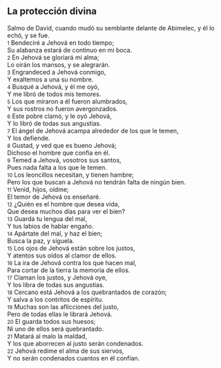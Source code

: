 == La protección divina ==

Salmo de David, cuando mudó su semblante delante de Abimelec,  y él lo echó, y se fue.<br>
{{anchor|1}} <small>1</small> Bendeciré a Jehová en todo tiempo;<br>
Su alabanza estará de continuo en mi boca.<br>
{{anchor|2}} <small>2</small> En Jehová se gloriará mi alma;<br>
Lo oirán los mansos, y se alegrarán.<br>
{{anchor|3}} <small>3</small> Engrandeced a Jehová conmigo,<br>
Y exaltemos a una su nombre.<br>
{{anchor|4}} <small>4</small> Busqué a Jehová, y él me oyó,<br>
Y me libró de todos mis temores.<br>
{{anchor|5}} <small>5</small> Los que miraron a él fueron alumbrados,<br>
Y sus rostros no fueron avergonzados.<br>
{{anchor|6}} <small>6</small> Este pobre clamó, y le oyó Jehová,<br>
Y lo libró de todas sus angustias.<br>
{{anchor|7}} <small>7</small> El ángel de Jehová acampa alrededor de los que le temen,<br>
Y los defiende.<br>
{{anchor|8}} <small>8</small> Gustad, y ved que es bueno Jehová;<br>
Dichoso el hombre que confía en él.<br>
{{anchor|9}} <small>9</small> Temed a Jehová, vosotros sus santos,<br>
Pues nada falta a los que le temen.<br>
{{anchor|10}} <small>10</small> Los leoncillos necesitan, y tienen hambre;<br>
Pero los que buscan a Jehová no tendrán falta de ningún bien.<br>
{{anchor|11}} <small>11</small> Venid, hijos, oídme;<br>
El temor de Jehová os enseñaré.<br>
{{anchor|12}} <small>12</small> ¿Quién es el hombre que desea vida,<br>
Que desea muchos días para ver el bien?<br>
{{anchor|13}} <small>13</small> Guarda tu lengua del mal,<br>
Y tus labios de hablar engaño.<br>
{{anchor|14}} <small>14</small> Apártate del mal, y haz el bien;<br>
Busca la paz, y síguela.<br>
{{anchor|15}} <small>15</small> Los ojos de Jehová están sobre los justos,<br>
Y atentos sus oídos al clamor de ellos.<br>
{{anchor|16}} <small>16</small> La ira de Jehová contra los que hacen mal,<br>
Para cortar de la tierra la memoria de ellos.<br>
{{anchor|17}} <small>17</small> Claman los justos, y Jehová oye,<br>
Y los libra de todas sus angustias.<br>
{{anchor|18}} <small>18</small> Cercano está Jehová a los quebrantados de corazón;<br>
Y salva a los contritos de espíritu.<br>
{{anchor|19}} <small>19</small> Muchas son las aflicciones del justo,<br>
Pero de todas ellas le librará Jehová.<br>
{{anchor|20}} <small>20</small> El guarda todos sus huesos;<br>
Ni uno de ellos será quebrantado.<br>
{{anchor|21}} <small>21</small> Matará al malo la maldad,<br>
Y los que aborrecen al justo serán condenados.<br>
{{anchor|22}} <small>22</small> Jehová redime el alma de sus siervos,<br>
Y no serán condenados cuantos en él confían.<br>
